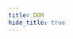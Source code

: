 ```yaml
---
title: DOM
hide_title: true
---
```



<FeatureIcon src={react} alt="DOM" title="DOM" />
<LinkList
  srcList={[
    {
      title: "DOM Dlements",
      link: "/docs/react/dom/dom-elements",
      src: react,
      alt: "DOM Elements",
    },
  ]}
/>
